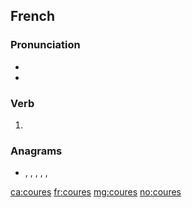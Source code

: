 ==French==

===Pronunciation===
* {{IPA|/kuʁ/|lang=fr}}
* {{homophones|lang=fr|cour|coure|courent|courre|cours|court|courts}}

===Verb===
{{fr-verb-form}}

# {{inflection of|courir||2|s|pres|subj|lang=fr}}

===Anagrams===
* {{l|fr|coeurs}}, {{l|fr|cœurs}}, {{l|fr|course}}, {{l|fr|coursé}}, {{l|fr|écrous}}, {{l|fr|source}}

[[ca:coures]]
[[fr:coures]]
[[mg:coures]]
[[no:coures]]
